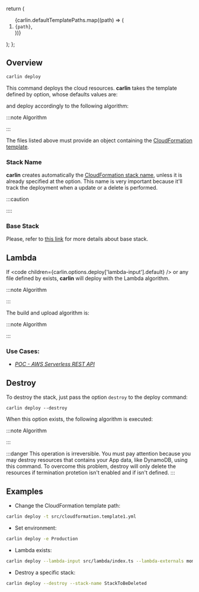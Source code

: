 

  return (
    <ol>
      {carlin.defaultTemplatePaths.map((path) => (
        <li key={path}>
          <code>{path}</code>,
        </li>
      ))}
    </ol>
  );
};

## Overview

```bash
carlin deploy
```

This command deploys the cloud resources. **carlin** takes the template defined by <OptionAliasesInline options={carlin.options.deploy} option="template-path" /> option, whose defaults values are:

<DefaultTemplatePaths />

and deploy accordingly to the following algorithm:

:::note Algorithm

<Algorithm algorithm={carlin.comments.deploy} />

:::

The files listed above must provide an object containing the [CloudFormation template](https://docs.aws.amazon.com/AWSCloudFormation/latest/UserGuide/template-guide.html).

<InnerHTML html={carlin.comments.readObjectFile} />

### Stack Name

**carlin** creates automatically the [CloudFormation stack name](https://docs.aws.amazon.com/AWSCloudFormation/latest/UserGuide/cfn-using-console-create-stack-parameters.html), unless it is already specified at the <OptionAliasesInline options={carlin.options.deploy} option="stack-name" /> option.
This name is very important because it'll track the deployment when a update or a delete is performed.

:::caution

<InnerHTML html={carlin.comments.stackNameWarning} />
::::

<InnerHTML html={carlin.comments.stackName} />

### Base Stack

<InnerHTML html={carlin.comments.deployBaseStack} />

Please, refer to [this link](/docs/Commands/deploy%20base-stack) for more details about base stack.

## Lambda

If <code children={carlin.options.deploy['lambda-input'].default} /> or any file defined by <OptionAliasesInline options={carlin.options.deploy} option="lambda-input" /> exists, **carlin** will deploy with the Lambda algorithm.

:::note Algorithm

<Algorithm algorithm={carlin.comments.deployCloudFormationDeployLambdaCode} />
:::

The build and upload algorithm is:

:::note Algorithm

<Algorithm algorithm={carlin.comments.deployLambdaCode} />
:::

### Use Cases:

- _[POC - AWS Serverless REST API](https://github.com/ttoss/poc-aws-serverless-rest-api)_

## Destroy

To destroy the stack, just pass the option `destroy` to the deploy command:

```
carlin deploy --destroy
```

When this option exists, the following algorithm is executed:

:::note Algorithm

<Algorithm algorithm={carlin.comments.destroy} />
:::

:::danger
This operation is irreversible. You must pay attention because you may destroy resources that contains your App data, like DynamoDB, using this command.
To overcome this problem, destroy will only delete the resources if termination protetion isn't enabled and if <OptionAliasesInline options={carlin.options.cli} option="environment" /> isn't defined.
:::

## Examples

- Change the CloudFormation template path:

```bash
carlin deploy -t src/cloudformation.template1.yml
```

- Set environment:

```bash
carlin deploy -e Production
```

- Lambda exists:

```bash
carlin deploy --lambda-input src/lambda/index.ts --lambda-externals momentjs
```

- Destroy a specific stack:

```bash
carlin deploy --destroy --stack-name StackToBeDeleted
```
